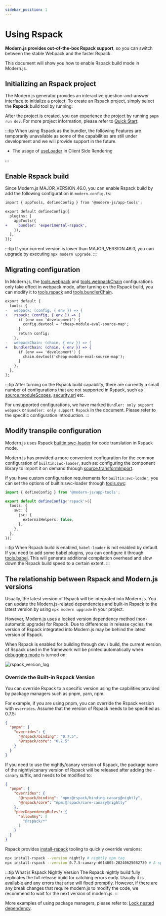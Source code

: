 ```yaml
---
sidebar_position: 1
---
```


# Using Rspack


<Rspack />

**Modern.js provides out-of-the-box Rspack support**, so you can switch between the stable Webpack and the faster Rspack.

This document will show you how to enable Rspack build mode in Modern.js.

## Initializing an Rspack project

The Modern.js generator provides an interactive question-and-answer interface to initialize a project. To create an Rspack project, simply select the **Rspack** build tool by running:


<InitRspackApp />

After the project is created, you can experience the project by running `pnpm run dev`. For more project information, please refer to [Quick Start](/guides/get-started/quick-start.html).

:::tip
When using Rspack as the bundler, the following Features are temporarily unavailable as some of the capabilities are still under development and we will provide support in the future.

- The usage of [useLoader](/guides/basic-features/data/data-fetch.html) in Client Side Rendering

:::

## Enable Rspack build

Since Modern.js MAJOR_VERSION.46.0, you can enable Rspack build by add the following configuration in `modern.config.ts`:

```diff title=modern.config.ts
import { appTools, defineConfig } from '@modern-js/app-tools';

export default defineConfig({
  plugins: [
    appTools({
+     bundler: 'experimental-rspack',
    }),
  ],
});
```

:::tip
If your current version is lower than MAJOR_VERSION.46.0, you can upgrade by executing `npx modern upgrade`.
:::


<RspackPrecautions />

## Migrating configuration

In Modern.js, the [tools.webpack](/configure/app/tools/webpack) and [tools.webpackChain](/configure/app/tools/webpack-chain) configurations only take effect in webpack mode, after turning on the Rspack build, you can modify it to [tools.rspack](/configure/app/tools/rspack) and [tools.bundlerChain](/configure/app/tools/bundler-chain).

```diff
export default {
  tools: {
-   webpack: (config, { env }) => {
+   rspack: (config, { env }) => {
      if (env === 'development') {
        config.devtool = 'cheap-module-eval-source-map';
      }
      return config;
    },
-   webpackChain: (chain, { env }) => {
+   bundlerChain: (chain, { env }) => {
      if (env === 'development') {
        chain.devtool('cheap-module-eval-source-map');
      }
    },
  },
};
```

:::tip
After turning on the Rspack build capability, there are currently a small number of configurations that are not supported in Rspack, such as [source.moduleScopes](/configure/app/source/module-scopes), [security.sri](/configure/app/security/sri) etc.

For unsupported configurations, we have marked `Bundler: only support webpack` or `Bundler: only support Rspack` in the document. Please refer to the specific configuration introduction.
:::

## Modify transpile configuration

Modern.js uses Rspack [builtin:swc-loader](https://www.rspack.dev/guide/builtin-swc-loader.html) for code translation in Rspack mode.

Modern.js has provided a more convenient configuration for the common configuration of `builtin:swc-loader`, such as: configuring the component library to import it on demand through [source.transformImport](/configure/app/source/transform-import).

If you have custom configuration requirements for `builtin:swc-loader`, you can set the options of builtin:swc-loader through [tools.swc](/configure/app/tools/swc):

```ts
import { defineConfig } from '@modern-js/app-tools';

export default defineConfig<'rspack'>({
  tools: {
    swc: {
      jsc: {
        externalHelpers: false,
      },
    },
  },
});
```

:::tip
When Rspack build is enabled, `babel-loader` is not enabled by default. If you need to add some babel plugins, you can configure it through [tools.babel](/configure/app/tools/babel). This will generate additional compilation overhead and slow down the Rspack build speed to a certain extent.
:::

## The relationship between Rspack and Modern.js versions

Usually, the latest version of Rspack will be integrated into Modern.js. You can update the Modern.js-related dependencies and built-in Rspack to the latest version by using `npx modern upgrade` in your project.

However, Modern.js uses a locked version dependency method (non-automatic upgrade) for Rspack. Due to differences in release cycles, the version of Rspack integrated into Modern.js may be behind the latest version of Rspack.

When Rspack is enabled for building through dev / build, the current version of Rspack used in the framework will be printed automatically when [debugging mode](https://rsbuild.dev/guide/debug/debug-mode) is turned on:

![rspack_version_log](https://lf3-static.bytednsdoc.com/obj/eden-cn/6221eh7uhbfvhn/modern/20240110-155444.png)

### Override the Built-in Rspack Version

You can override Rspack to a specific version using the capbilities provided by package managers such as pnpm, yarn, npm.

For example, if you are using pnpm, you can override the Rspack version with `overrides`. Assume that the version of Rspack needs to be specified as 0.7.5:

```json title=package.json
{
  "pnpm": {
    "overrides": {
      "@rspack/binding": "0.7.5",
      "@rspack/core": "0.7.5"
    }
  }
}
```

If you need to use the nightly/canary version of Rspack, the package name of the nightly/canary version of Rspack will be released after adding the `-canary` suffix, and needs to be modified to:

```json title=package.json
{
  "pnpm": {
    "overrides": {
      "@rspack/binding": "npm:@rspack/binding-canary@nightly",
      "@rspack/core": "npm:@rspack/core-canary@nightly"
    },
    "peerDependencyRules": {
      "allowAny": [
        "@rspack/*"
      ]
    }
  }
}
```

Rspack provides [install-rspack](https://github.com/rspack-contrib/install-rspack) tooling to quickly override versions:

```sh
npx install-rspack --version nightly # nightly npm tag
npx install-rspack --version 0.7.5-canary-d614005-20240625082730 # A specific canary version
```

:::tip What is Rspack Nightly Version
The Rspack nightly build fully replicates the full release build for catching errors early.
Usually it is available and any errors that arise will fixed promptly.
However, if there are any break changes that require modern.js to modify the code, we recommend to wait for the next version of modern.js.
:::

More examples of using package managers, please refer to: [Lock nested dependency](/guides/get-started/upgrade.html#lock-nested-dependency).

